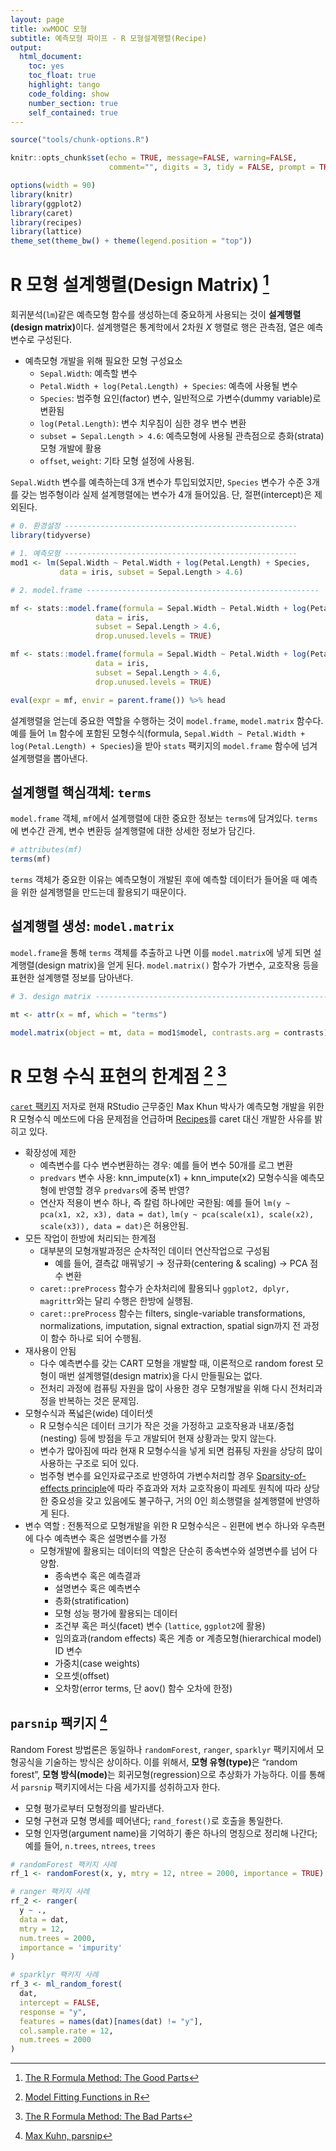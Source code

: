 ```yaml
---
layout: page
title: xwMOOC 모형
subtitle: 예측모형 파이프 - R 모형설계행렬(Recipe)
output:
  html_document: 
    toc: yes
    toc_float: true
    highlight: tango
    code_folding: show
    number_section: true
    self_contained: true
---
```

 
``` r
source("tools/chunk-options.R")

knitr::opts_chunk$set(echo = TRUE, message=FALSE, warning=FALSE,
                      comment="", digits = 3, tidy = FALSE, prompt = TRUE, fig.align = 'center')

options(width = 90)
library(knitr)
library(ggplot2)
library(caret)
library(recipes)
library(lattice)
theme_set(theme_bw() + theme(legend.position = "top"))
```

# R 모형 설계행렬(Design Matrix) [^design-matrix-in-r] {#design-matrix-in-r}

[^design-matrix-in-r]: [The R Formula Method: The Good Parts](https://rviews.rstudio.com/2017/02/01/the-r-formula-method-the-good-parts/)

회귀분석(`lm`)같은 예측모형 함수를 생성하는데 중요하게 사용되는 것이 **설계행렬(design matrix)**이다.
설계행렬은 통계학에서 2차원 $X$ 행렬로 행은 관측점, 열은 예측변수로 구성된다. 

- 예측모형 개발을 위해 필요한 모형 구성요소
    - `Sepal.Width`: 예측할 변수
    - `Petal.Width + log(Petal.Length) + Species`: 예측에 사용될 변수
    - `Species`: 범주형 요인(factor) 변수, 일반적으로 가변수(dummy variable)로 변환됨
    - `log(Petal.Length)`: 변수 치우침이 심한 경우 변수 변환
    - `subset = Sepal.Length > 4.6`: 예측모형에 사용될 관측점으로 층화(strata) 모형 개발에 활용
    - `offset`, `weight`: 기타 모형 설정에 사용됨.

`Sepal.Width` 변수를 예측하는데 3개 변수가 투입되었지만, `Species` 변수가 수준 3개를 갖는 범주형이라 실제 설계행렬에는 변수가 4개 들어있음.
단, 절편(intercept)은 제외된다.


``` r
# 0. 환경설정 ----------------------------------------------------
library(tidyverse)

# 1. 예측모형 ----------------------------------------------------
mod1 <- lm(Sepal.Width ~ Petal.Width + log(Petal.Length) + Species, 
           data = iris, subset = Sepal.Length > 4.6)

# 2. model.frame ----------------------------------------------------

mf <- stats::model.frame(formula = Sepal.Width ~ Petal.Width + log(Petal.Length) + Species, 
                   data = iris, 
                   subset = Sepal.Length > 4.6, 
                   drop.unused.levels = TRUE)

mf <- stats::model.frame(formula = Sepal.Width ~ Petal.Width + log(Petal.Length) + Species, 
                   data = iris, 
                   subset = Sepal.Length > 4.6, 
                   drop.unused.levels = TRUE)

eval(expr = mf, envir = parent.frame()) %>% head
```

설계행렬을 얻는데 중요한 역할을 수행하는 것이 `model.frame`, `model.matrix` 함수다.
예를 들어 `lm` 함수에 포함된 모형수식(formula, `Sepal.Width ~ Petal.Width + log(Petal.Length) + Species`)을 받아 
`stats` 팩키지의 `model.frame` 함수에 넘겨 설계행렬을 뽑아낸다. 

## 설계행렬 핵심객체: `terms` {#r-design-matrix-terms}

`model.frame` 객체, `mf`에서 설계행렬에 대한 중요한 정보는 `terms`에 담겨있다.
`terms`에 변수간 관계, 변수 변환등 설계행렬에 대한 상세한 정보가 담긴다.

``` r
# attributes(mf)
terms(mf)
```

`terms` 객체가 중요한 이유는 예측모형이 개발된 후에 예측할 데이터가 들어올 때 예측을 위한 설계행렬을 만드는데 활용되기 때문이다.

## 설계행렬 생성: `model.matrix` {#r-design-matrix-model-matrix}

`model.frame`을 통해 `terms` 객체를 추출하고 나면 이를 `model.matrix`에 넣게 되면 설계행렬(design matrix)을 얻게 된다.
`model.matrix()` 함수가 가변수, 교호작용 등을 표현한 설계행렬 정보를 담아낸다.

``` r
# 3. design matrix ----------------------------------------------------

mt <- attr(x = mf, which = "terms")

model.matrix(object = mt, data = mod1$model, contrasts.arg = contrasts) %>% head
```

# R 모형 수식 표현의 한계점 [^ripley-model-formula] [^max-khun-model-evaluation] {#r-design-matrix-formula}

[^ripley-model-formula]: [Model Fitting Functions in R](https://developer.r-project.org/model-fitting-functions.html)

[^max-khun-model-evaluation]: [The R Formula Method: The Bad Parts](https://rviews.rstudio.com/2017/03/01/the-r-formula-method-the-bad-parts/)

[`caret` 팩키지](http://topepo.github.io/caret/index.html) 저자로 현재 RStudio 근무중인 Max Khun 박사가 예측모형 개발을 위한 R 모형수식 메쏘드에 다음 문제점을 언급하며 
[Recipes](https://topepo.github.io/recipes/)를 caret 대신 개발한 사유를 밝히고 있다.

- 확장성에 제한 
    - 예측변수를 다수 변수변환하는 경우: 예를 들어 변수 50개를 로그 변환
    - `predvars` 변수 사용: knn_impute(x1) + knn_impute(x2) 모형수식을 예측모형에 반영할 경우 `predvars`에 중복 반영?
    - 연산자 적용이 변수 하나, 즉 칼럼 하나에만 국한됨: 예를 들어 `lm(y ~ pca(x1, x2, x3), data = dat)`, `lm(y ~ pca(scale(x1), scale(x2), scale(x3)), data = dat)`은 허용안됨.
- 모든 작업이 한방에 처리되는 한계점
    - 대부분의 모형개발과정은 순차적인 데이터 연산작업으로 구성됨
        - 예를 들어, 결측값 매꿔넣기 &rarr; 정규화(centering & scaling) &rarr; PCA 점수 변환
    - `caret::preProcess` 함수가 순차처리에 활용되나 `ggplot2, dplyr, magrittr`와는 달리 수행은 한방에 실행됨.
    -  `caret::preProcess` 함수는 filters, single-variable transformations, normalizations, imputation, signal extraction, spatial sign까지 전 과정이 함수 하나로 되어 수행됨.
- 재사용이 안됨
    - 다수 예측변수를 갖는 CART 모형을 개발할 때, 이론적으로 random forest 모형이 매번 설계행렬(design matrix)을 다시 만들필요는 없다.
    - 전처리 과정에 컴퓨팅 자원을 많이 사용한 경우 모형개발을 위해 다시 전처리과정을 반복하는 것은 문제임.
- 모형수식과 폭넓은(wide) 데이터셋 
    - R 모형수식은 데이터 크기가 작은 것을 가정하고 교호작용과 내포/중첩(nesting) 등에 방점을 두고 개발되어 현재 상황과는 맞지 않는다.
    - 변수가 많아짐에 따라 현재 R 모형수식을 넣게 되면 컴퓨팅 자원을 상당히 많이 사용하는 구조로 되어 있다.
    - 범주형 변수를 요인자료구조로 반영하여 가변수처리할 경우 [Sparsity-of-effects principle](https://en.wikipedia.org/wiki/Sparsity-of-effects_principle)에 따라 주효과와 저차 교호작용이 파레토 원칙에 따라
      상당한 중요성을 갖고 있음에도 불구하구, 거의 0인 희소행렬을 설계행렬에 반영하게 된다.
- 변수 역할 : 전통적으로 모형개발을 위한 R 모형수식은 `~` 왼편에 변수 하나와 우측편에 다수 예측변수 혹은 설명변수를 가정
    - 모형개발에 활용되는 데이터의 역할은 단순히 종속변수와 설명변수를 넘어 다양함.
        - 종속변수 혹은 예측결과
        - 설명변수 혹은 예측변수
        - 층화(stratification)
        - 모형 성능 평가에 활용되는 데이터
        - 조건부 혹은 퍼싯(facet) 변수 (`lattice`, `ggplot2`에 활용)
        - 임의효과(random effects) 혹은 계층 or 계층모형(hierarchical model) ID 변수
        - 가중치(case weights)
        - 오프셋(offset)
        - 오차항(error terms, 단 aov() 함수 오차에 한정)

## `parsnip` 팩키지 [^parsnip-r-pkg] {#r-design-matrix-parsnip}

[^parsnip-r-pkg]: [Max Kuhn, parsnip](https://topepo.github.io/parsnip/index.html)

Random Forest 방법론은 동일하나 `randomForest`, `ranger`, `sparklyr` 팩키지에서 모형공식을 기술하는 방식은 상이하다.
이를 위해서, **모형 유형(type)**은 "random forest", **모형 방식(mode)**는 회귀모형(regression)으로 추상화가 가능하다.
이를 통해서 `parsnip` 팩키지에서는 다음 세가지를 성취하고자 한다.

- 모형 평가로부터 모형정의를 발라낸다.
- 모형 구현과 모형 명세를 떼어낸다; `rand_forest()`로 호출을 통일한다.
- 모형 인자명(argument name)을 기억하기 좋은 하나의 명칭으로 정리해 나간다; 예를 들어, `n.trees`, `ntrees`, `trees`

``` r
# randomForest 팩키지 사례
rf_1 <- randomForest(x, y, mtry = 12, ntree = 2000, importance = TRUE)

# ranger 팩키지 사례
rf_2 <- ranger(
  y ~ ., 
  data = dat, 
  mtry = 12, 
  num.trees = 2000, 
  importance = 'impurity'
)

# sparklyr 팩키지 사례
rf_3 <- ml_random_forest(
  dat, 
  intercept = FALSE, 
  response = "y", 
  features = names(dat)[names(dat) != "y"], 
  col.sample.rate = 12,
  num.trees = 2000
)
```
